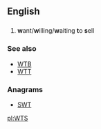 ==English==

==={{initialism-old|en}}===
{{en-initialism}}
# {{label|en|Internet slang}} '''w'''ant/'''w'''illing/'''w'''aiting '''t'''o '''s'''ell

===See also===
* [[WTB]]
* [[WTT]]

===Anagrams===
* [[SWT#English|SWT]]

[[pl:WTS]]